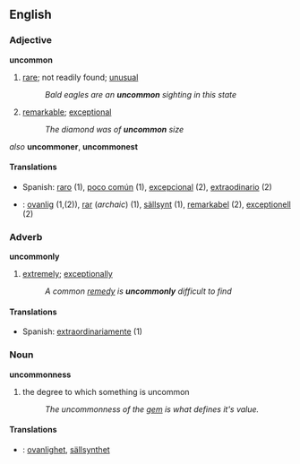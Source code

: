 ==English== 
=== Adjective ===
'''uncommon'''
# [[rare]]; not readily found; [[unusual]]
#:''Bald eagles are an '''uncommon''' sighting in this state''
# [[remarkable]]; [[exceptional]]
#:''The diamond was of '''uncommon''' size''

''also''
'''uncommoner''', '''uncommonest'''

====Translations====
*Spanish: [[raro]] (1), [[poco común]] (1), [[excepcional]] (2), [[extraodinario]] (2)
*{{sv}}: [[ovanlig]] (1,(2)), [[rar]] (''archaic'') (1), [[sällsynt]] (1), [[remarkabel]] (2), [[exceptionell]] (2)

=== Adverb ===
'''uncommonly'''
# [[extreme]]ly; [[exceptional]]ly
#:''A common [[remedy]] is '''uncommonly''' difficult to find''

====Translations====
*Spanish: [[extraordinariamente]] (1)



=== Noun ===
'''uncommonness'''
# the degree to which something is uncommon
#:''The uncommonness of the [[gem]] is what defines it's value.''
==== Translations ====
*{{sv}}: [[ovanlighet]], [[sällsynthet]]